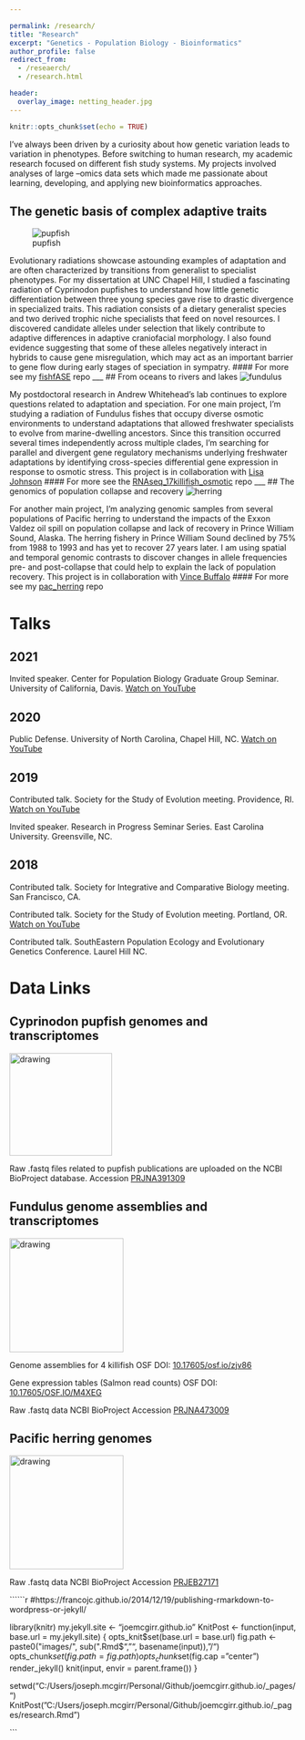 ```yaml
---

permalink: /research/
title: "Research"
excerpt: "Genetics - Population Biology - Bioinformatics"
author_profile: false
redirect_from: 
  - /reseaerch/
  - /research.html

header:
  overlay_image: netting_header.jpg
---
```


```r
knitr::opts_chunk$set(echo = TRUE)
```

I've always been driven by a curiosity about how genetic variation leads to variation in phenotypes. Before switching to human research, my academic research focused on different fish study systems. My projects involved analyses of large –omics data sets which made me passionate about learning, developing, and applying new bioinformatics approaches.

## The genetic basis of complex adaptive traits
![pupfish](/images/P3182392_copy.jpg "generalist pupfish")  

Evolutionary radiations showcase astounding examples of adaptation and are often characterized by transitions from generalist to specialist phenotypes. For my dissertation at UNC Chapel Hill, I studied a fascinating radiation of Cyprinodon pupfishes to understand how little genetic differentiation between three young species gave rise to drastic divergence in specialized traits. This radiation consists of a dietary generalist species and two derived trophic niche specialists that feed on novel resources. I discovered candidate alleles under selection that likely contribute to adaptive differences in adaptive craniofacial morphology. I also found evidence suggesting that some of these alleles negatively interact in hybrids to cause gene misregulation, which may act as an important barrier to gene flow during early stages of speciation in sympatry.
#### For more see my [fishfASE](https://github.com/joemcgirr/fishfASE) repo
___
## From oceans to rivers and lakes
![fundulus](/images/14_killifish.png "fundulus")  

My postdoctoral research in Andrew Whitehead’s lab continues to explore questions related to adaptation and speciation. For one main project, I’m studying a radiation of Fundulus fishes that occupy diverse osmotic environments to understand adaptations that allowed freshwater specialists to evolve from marine-dwelling ancestors. Since this transition occurred several times independently across multiple clades, I’m searching for parallel and divergent gene regulatory mechanisms underlying freshwater adaptations by identifying cross-species differential gene expression in response to osmotic stress. This project is in collaboration with [Lisa Johnson](https://github.com/johnsolk) 
#### For more see the [RNAseq_17killifish_osmotic](https://github.com/joemcgirr/RNAseq_17killifish_osmotic) repo
___
## The genomics of population collapse and recovery
![herring](/images/school-herring-indigenous-rights-1200x799.jpg "herring")  

For another main project, I’m analyzing genomic samples from several populations of Pacific herring to understand the impacts of the Exxon Valdez oil spill on population collapse and lack of recovery in Prince William Sound, Alaska. The herring fishery in Prince William Sound declined by 75% from 1988 to 1993 and has yet to recover 27 years later. I am using spatial and temporal genomic contrasts to discover changes in allele frequencies pre- and post-collapse that could help to explain the lack of population recovery. This project is in collaboration with [Vince Buffalo](https://github.com/vsbuffalo)
#### For more see my [pac_herring](https://github.com/joemcgirr/pac_herring) repo


# Talks

## 2021 
Invited speaker. Center for Population Biology Graduate Group Seminar. University of California, Davis. [Watch on YouTube](https://youtu.be/6WSzoln2ClU)

## 2020 
Public Defense. University of North Carolina, Chapel Hill, NC. [Watch on YouTube](https://www.youtube.com/watch?v=arDgfxfuOBA)

## 2019	
Contributed talk. Society for the Study of Evolution meeting. Providence, RI. [Watch on YouTube](https://www.youtube.com/watch?v=cEX8pR48S-E)

Invited speaker. Research in Progress Seminar Series. East Carolina University. Greensville, NC.

## 2018		
Contributed talk. Society for Integrative and Comparative Biology meeting. San Francisco, CA.

Contributed talk. Society for the Study of Evolution meeting. Portland, OR. [Watch on YouTube](https://www.youtube.com/watch?v=vl1tPdzJyV4)

Contributed talk. SouthEastern Population Ecology and Evolutionary Genetics Conference. Laurel Hill NC.


# Data Links

## Cyprinodon pupfish genomes and transcriptomes 
<img src="https://github.com/joemcgirr/joemcgirr.github.io/blob/master/images/marco-01.png?raw=true" alt="drawing" width="180"/>

Raw .fastq files related to pupfish publications are uploaded on the NCBI BioProject database. 
Accession [PRJNA391309](https://www.ncbi.nlm.nih.gov/bioproject/391309)


## Fundulus genome assemblies and transcriptomes
<img src="https://github.com/joemcgirr/joemcgirr.github.io/blob/master/images/grandis-01.png?raw=true" alt="drawing" width="200"/>

Genome assemblies for 4 killifish
OSF DOI: [10.17605/osf.io/zjv86](https://osf.io/zjv86/)

Gene expression tables (Salmon read counts)
OSF DOI: [10.17605/OSF.IO/M4XEG](https://osf.io/m4xeg/)

Raw .fastq data NCBI BioProject
Accession [PRJNA473009](https://www.ncbi.nlm.nih.gov/bioproject/473009)


## Pacific herring genomes
<img src="https://github.com/joemcgirr/joemcgirr.github.io/blob/master/images/herring-01.png?raw=true" alt="drawing" width="200"/>

Raw .fastq data NCBI BioProject
Accession [PRJEB27171](https://www.ncbi.nlm.nih.gov/bioproject/559111)



``````r
#https://francojc.github.io/2014/12/19/publishing-rmarkdown-to-wordpress-or-jekyll/

library(knitr)
my.jekyll.site <- "joemcgirr.github.io"
KnitPost <- function(input, base.url = my.jekyll.site) {
  opts_knit$set(base.url = base.url)
  fig.path <- paste0("images/", sub(".Rmd$", "", basename(input)), "/")
  opts_chunk$set(fig.path = fig.path)
  opts_chunk$set(fig.cap = "center")
  render_jekyll()
  knit(input, envir = parent.frame())
}

setwd("C:/Users/joseph.mcgirr/Personal/Github/joemcgirr.github.io/_pages/")
KnitPost("C:/Users/joseph.mcgirr/Personal/Github/joemcgirr.github.io/_pages/research.Rmd")

```